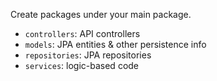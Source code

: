 


Create packages under your main package.
- `controllers`: API controllers
- `models`: JPA entities & other persistence info
- `repositories`: JPA repositories
- `services`: logic-based code
